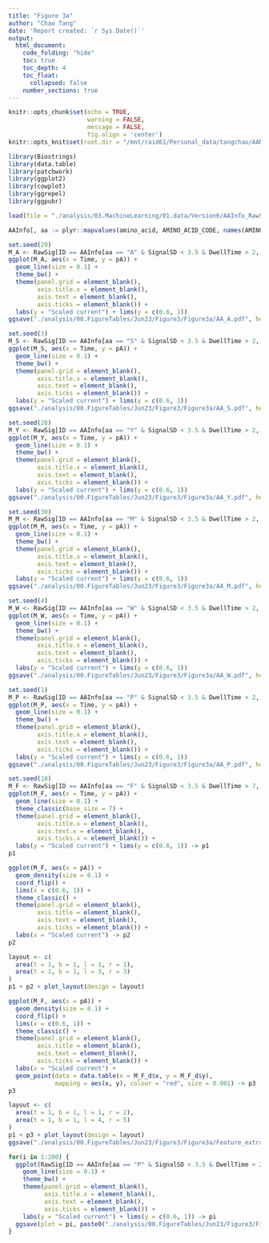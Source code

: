 ```yaml
---
title: "Figure 3a"
author: "Chao Tang"
date: 'Report created: `r Sys.Date()`'
output: 
  html_document: 
    code_folding: "hide"
    toc: true
    toc_depth: 4
    toc_float: 
      collapsed: false
    number_sections: true
---
```


```r
knitr::opts_chunk$set(echo = TRUE, 
                      warning = FALSE, 
                      message = FALSE, 
                      fig.align = 'center')
knitr::opts_knit$set(root.dir = "/mnt/raid61/Personal_data/tangchao/AANanopore")
```

```r
library(Biostrings)
library(data.table)
library(patchwork)
library(ggplot2)
library(cowplot)
library(ggrepel)
library(ggpubr)
```

```r
load(file = "./analysis/03.MachineLearning/01.data/Version6/AAInfo_RawSig.RData")
```

```r
AAInfo[, aa := plyr::mapvalues(amino_acid, AMINO_ACID_CODE, names(AMINO_ACID_CODE))]
```

```r
set.seed(29)
M_A <- RawSig[ID == AAInfo[aa == "A" & SignalSD < 3.5 & DwellTime > 2, sample(ID, 1)]]
ggplot(M_A, aes(x = Time, y = pA)) + 
  geom_line(size = 0.1) + 
  theme_bw() + 
  theme(panel.grid = element_blank(), 
        axis.title.x = element_blank(),
        axis.text = element_blank(), 
        axis.ticks = element_blank()) + 
  labs(y = "Scaled current") + lims(y = c(0.6, 1))
ggsave("./analysis/00.FigureTables/Jun23/Figure3/Figure3a/AA_A.pdf", height = 1.5, width = 1)
```

```r
set.seed(3)
M_S <- RawSig[ID == AAInfo[aa == "S" & SignalSD < 3.5 & DwellTime > 2, sample(ID, 1)]]
ggplot(M_S, aes(x = Time, y = pA)) + 
  geom_line(size = 0.1) + 
  theme_bw() + 
  theme(panel.grid = element_blank(), 
        axis.title.x = element_blank(),
        axis.text = element_blank(), 
        axis.ticks = element_blank()) + 
  labs(y = "Scaled current") + lims(y = c(0.6, 1))
ggsave("./analysis/00.FigureTables/Jun23/Figure3/Figure3a/AA_S.pdf", height = 1.5, width = 1)
```

```r
set.seed(28)
M_Y <- RawSig[ID == AAInfo[aa == "Y" & SignalSD < 3.5 & DwellTime > 2, sample(ID, 1)]]
ggplot(M_Y, aes(x = Time, y = pA)) + 
  geom_line(size = 0.1) + 
  theme_bw() + 
  theme(panel.grid = element_blank(), 
        axis.title.x = element_blank(),
        axis.text = element_blank(), 
        axis.ticks = element_blank()) + 
  labs(y = "Scaled current") + lims(y = c(0.6, 1))
ggsave("./analysis/00.FigureTables/Jun23/Figure3/Figure3a/AA_Y.pdf", height = 1.5, width = 1)
```

```r
set.seed(30)
M_M <- RawSig[ID == AAInfo[aa == "M" & SignalSD < 3.5 & DwellTime > 2, sample(ID, 1)]]
ggplot(M_M, aes(x = Time, y = pA)) + 
  geom_line(size = 0.1) + 
  theme_bw() + 
  theme(panel.grid = element_blank(), 
        axis.title.x = element_blank(),
        axis.text = element_blank(), 
        axis.ticks = element_blank()) + 
  labs(y = "Scaled current") + lims(y = c(0.6, 1))
ggsave("./analysis/00.FigureTables/Jun23/Figure3/Figure3a/AA_M.pdf", height = 1.5, width = 1)
```

```r
set.seed(4)
M_W <- RawSig[ID == AAInfo[aa == "W" & SignalSD < 3.5 & DwellTime > 2, sample(ID, 1)]]
ggplot(M_W, aes(x = Time, y = pA)) + 
  geom_line(size = 0.1) + 
  theme_bw() + 
  theme(panel.grid = element_blank(), 
        axis.title.x = element_blank(),
        axis.text = element_blank(), 
        axis.ticks = element_blank()) + 
  labs(y = "Scaled current") + lims(y = c(0.6, 1))
ggsave("./analysis/00.FigureTables/Jun23/Figure3/Figure3a/AA_W.pdf", height = 1.5, width = 1)
```

```r
set.seed(1)
M_P <- RawSig[ID == AAInfo[aa == "P" & SignalSD < 3.5 & DwellTime > 2, sample(ID, 1)]]
ggplot(M_P, aes(x = Time, y = pA)) + 
  geom_line(size = 0.1) + 
  theme_bw() + 
  theme(panel.grid = element_blank(), 
        axis.title.x = element_blank(),
        axis.text = element_blank(), 
        axis.ticks = element_blank()) + 
  labs(y = "Scaled current") + lims(y = c(0.6, 1))
ggsave("./analysis/00.FigureTables/Jun23/Figure3/Figure3a/AA_P.pdf", height = 1.5, width = 1)
```

```r
set.seed(18)
M_F <- RawSig[ID == AAInfo[aa == "F" & SignalSD < 3.5 & DwellTime > 7, sample(ID, 1)]]
ggplot(M_F, aes(x = Time, y = pA)) + 
  geom_line(size = 0.1) + 
  theme_classic(base_size = 7) + 
  theme(panel.grid = element_blank(), 
        axis.title.x = element_blank(),
        axis.text.x = element_blank(), 
        axis.ticks.x = element_blank()) + 
  labs(y = "Scaled current") + lims(y = c(0.6, 1)) -> p1
p1
```

```r
ggplot(M_F, aes(x = pA)) + 
  geom_density(size = 0.1) + 
  coord_flip() + 
  lims(x = c(0.6, 1)) + 
  theme_classic() + 
  theme(panel.grid = element_blank(), 
        axis.title = element_blank(),
        axis.text = element_blank(), 
        axis.ticks = element_blank()) + 
  labs(x = "Scaled current") -> p2
p2
```


```r
layout <- c(
  area(t = 1, b = 1, l = 1, r = 1),
  area(t = 1, b = 1, l = 3, r = 3)
)
p1 + p2 + plot_layout(design = layout)
```

```r
ggplot(M_F, aes(x = pA)) + 
  geom_density(size = 0.1) + 
  coord_flip() + 
  lims(x = c(0.6, 1)) + 
  theme_classic() + 
  theme(panel.grid = element_blank(), 
        axis.title = element_blank(),
        axis.text = element_blank(), 
        axis.ticks = element_blank()) + 
  labs(x = "Scaled current") + 
  geom_point(data = data.table(x = M_F_d$x, y = M_F_d$y), 
             mapping = aes(x, y), colour = "red", size = 0.001) -> p3
p3
```

```r
layout <- c(
  area(t = 1, b = 1, l = 1, r = 2),
  area(t = 1, b = 1, l = 4, r = 5)
)
p1 + p3 + plot_layout(design = layout)
ggsave("./analysis/00.FigureTables/Jun23/Figure3/Figure3a/Feature_extraction.pdf", height = 1.5, width = 2.5)
```


```r
for(i in 1:200) {
  ggplot(RawSig[ID == AAInfo[aa == "P" & SignalSD < 3.5 & DwellTime > 2, sample(ID, 1)]], aes(x = Time, y = pA)) + 
    geom_line(size = 0.1) + 
    theme_bw() + 
    theme(panel.grid = element_blank(), 
          axis.title.x = element_blank(),
          axis.text = element_blank(), 
          axis.ticks = element_blank()) + 
    labs(y = "Scaled current") + lims(y = c(0.6, 1)) -> pi
  ggsave(plot = pi, paste0("./analysis/00.FigureTables/Jun23/Figure3/Figure3a/SampleAA/AA", i, ".pdf"), height = 1.5, width = 1)
}
```




